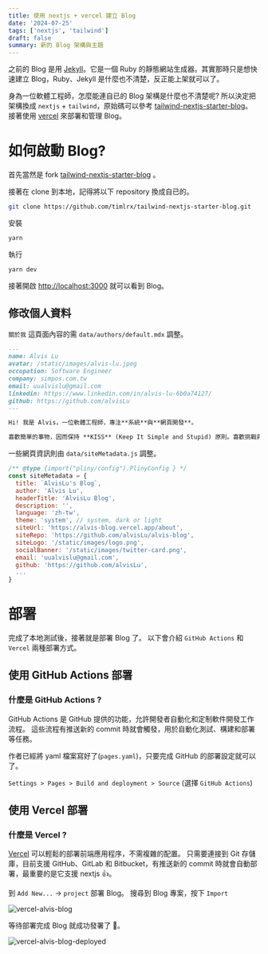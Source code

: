 ```yaml
---
title: 使用 nextjs + vercel 建立 Blog
date: '2024-07-25'
tags: ['nextjs', 'tailwind']
draft: false
summary: 新的 Blog 架構與主題
---
```


之前的 Blog 是用 [Jekyll](https://jekyllrb.com/)。它是一個 Ruby 的靜態網站生成器。其實那時只是想快速建立 Blog，Ruby、Jekyll 是什麼也不清楚，反正能上架就可以了。

身為一位軟體工程師，怎麼能連自已的 Blog 架構是什麼也不清楚呢? 所以決定把架構換成 `nextjs` + `tailwind`，原始碼可以參考 [tailwind-nextjs-starter-blog](https://github.com/timlrx/tailwind-nextjs-starter-blog)。
接著使用 [vercel](https://vercel.com/) 來部署和管理 Blog。

# 如何啟動 Blog?

首先當然是 fork [tailwind-nextjs-starter-blog](https://github.com/timlrx/tailwind-nextjs-starter-blog) 。

接著在 clone 到本地，記得將以下 repository 換成自已的。

```bash
git clone https://github.com/timlrx/tailwind-nextjs-starter-blog.git
```

安裝

```bash
yarn
```

執行

```bash
yarn dev
```

接著開啟 [http://localhost:3000](http://localhost:3000) 就可以看到 Blog。

## 修改個人資料

`關於我` 這頁面內容的需 `data/authors/default.mdx` 調整。

```markdown
---
name: Alvis Lu
avatar: /static/images/alvis-lu.jpeg
occupation: Software Engineer
company: simpos.com.tw
email: uualvislu@gmail.com
linkedin: https://www.linkedin.com/in/alvis-lu-6b0a74127/
github: https://github.com/alvisLu
---

Hi! 我是 Alvis，一位軟體工程師，專注**系統**與**網頁開發**。

喜歡簡單的事物，因而保持 **KISS** (Keep It Simple and Stupid) 原則。喜歡挑戰與學習新的事物，這裡會分享和記錄一些學習到技術。
```

一些網頁資訊則由 `data/siteMetadata.js` 調整。

```javascript
/** @type {import("pliny/config").PlinyConfig } */
const siteMetadata = {
  title: `AlvisLu's Blog`,
  author: 'Alvis Lu',
  headerTitle: 'AlvisLu Blog',
  description: '',
  language: 'zh-tw',
  theme: 'system', // system, dark or light
  siteUrl: 'https://alvis-blog.vercel.app/about',
  siteRepo: 'https://github.com/alvisLu/alvis-blog',
  siteLogo: '/static/images/logo.png',
  socialBanner: '/static/images/twitter-card.png',
  email: 'uualvislu@gmail.com',
  github: 'https://github.com/alvisLu',
  ...
}
```

# 部署

完成了本地測試後，接著就是部署 Blog 了。
以下會介紹 `GitHub Actions` 和 `Vercel` 兩種部署方式。

## 使用 GitHub Actions 部署

### 什麼是 GitHub Actions ?

GitHub Actions 是 GitHub 提供的功能，允許開發者自動化和定制軟件開發工作流程。
這些流程有推送新的 commit 時就會觸發，用於自動化測試、構建和部署等任務。

作者已經將 yaml 檔案寫好了(`pages.yaml`)，只要完成 GitHub 的部署設定就可以了。

`Settings > Pages > Build and deployment > Source` (選擇 `GitHub Actions`)

## 使用 Vercel 部署

### 什麼是 Vercel ?

[Vercel](https://vercel.com/) 可以輕鬆的部署前端應用程序，不需複雜的配置。
只需要連接到 Git 存儲庫，目前支援 GitHub、GitLab 和 Bitbucket，有推送新的 commit 時就會自動部署，最重要的是它支援 nextjs 👍。

到 `Add New...` -> `project` 部署 Blog。
搜尋到 Blog 專案，按下 `Import`

![vercel-alvis-blog](/static/images/2024-new-blog-style/vercel-alvis-blog.png)

等待部署完成 Blog 就成功發署了 🥳。

![vercel-alvis-blog-deployed](/static/images/2024-new-blog-style/vercel-alvis-blog-deployed.png)
